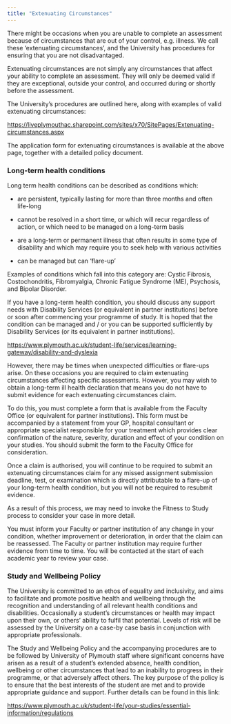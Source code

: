 ```yaml
---
title: "Extenuating Circumstances"
---
```


There might be occasions when you are unable to complete an assessment because of circumstances that are out of your control, e.g. illness. We call these ‘extenuating circumstances’, and the University has procedures for ensuring that you are not disadvantaged.

Extenuating circumstances are not simply any circumstances that affect your ability to complete an assessment. They will only be deemed valid if they are exceptional, outside your control, and occurred during or shortly before the assessment. 

The University’s procedures are outlined here, along with examples of valid extenuating circumstances:

<https://liveplymouthac.sharepoint.com/sites/x70/SitePages/Extenuating-circumstances.aspx>

The application form for extenuating circumstances is available at the above page, together with a detailed policy document.

### Long-term health conditions

Long term health conditions can be described as conditions which:

- are persistent, typically lasting for more than three months and often life-long

- cannot be resolved in a short time, or which will recur regardless of action, or which need to be managed on a long-term basis

- are a long-term or permanent illness that often results in some type of disability and which may require you to seek help with various activities
	
- can be managed but can ‘flare-up’
 
Examples of conditions which fall into this category are: Cystic Fibrosis, Costochondritis, Fibromyalgia, Chronic Fatigue Syndrome (ME), Psychosis, and Bipolar Disorder.

If you have a long-term health condition, you should discuss any support needs with Disability Services (or equivalent in partner institutions) before or soon after commencing your programme of study. It is hoped that the condition can be managed and / or you can be supported sufficiently by Disability Services (or its equivalent in partner institutions).

<https://www.plymouth.ac.uk/student-life/services/learning-gateway/disability-and-dyslexia> 

However, there may be times when unexpected difficulties or flare-ups arise. On these occasions you are required to claim extenuating circumstances affecting specific assessments. However, you may wish to obtain a long-term ill health declaration that means you do not have to submit evidence for each extenuating circumstances claim. 

To do this, you must complete a form that is available from the Faculty Office (or equivalent for partner institutions). This form must be accompanied by a statement from your GP, hospital consultant or appropriate specialist responsible for your treatment which provides clear confirmation of the nature, severity, duration and effect of your condition on your studies. You should submit the form to the Faculty Office for consideration. 

Once a claim is authorised, you will continue to be required to submit an extenuating circumstances claim for any missed assignment submission deadline, test, or examination which is directly attributable to a flare-up of your long-term health condition, but you will not be required to resubmit evidence.

As a result of this process, we may need to invoke the Fitness to Study process to consider your case in more detail. 

You must inform your Faculty or partner institution of any change in your condition, whether improvement or deterioration, in order that the claim can be reassessed. The Faculty or partner institution may require further evidence from time to time. You will be contacted at the start of each academic year to review your case.  

### Study and Wellbeing Policy

The University is committed to an ethos of equality and inclusivity, and aims to facilitate and promote positive health and wellbeing through the recognition and understanding of all relevant health conditions and disabilities. Occasionally a student’s circumstances or health may impact upon their own, or others’ ability to fulfil that potential. Levels of risk will be assessed by the University on a case-by case basis in conjunction with appropriate professionals.

The Study and Wellbeing Policy and the accompanying procedures are to be followed by University of Plymouth staff where significant concerns have arisen as a result of a student’s extended absence, health condition, wellbeing or other circumstances that lead to an inability to progress in their programme, or that adversely affect others. The key purpose of the policy is to ensure that the best interests of the student are met and to provide appropriate guidance and support. Further details can be found in this link:

<https://www.plymouth.ac.uk/student-life/your-studies/essential-information/regulations> 
